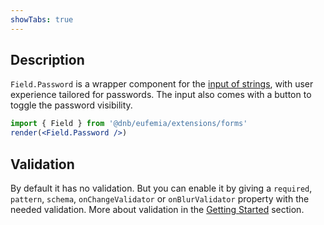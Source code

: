 ```yaml
---
showTabs: true
---
```


## Description

`Field.Password` is a wrapper component for the [input of strings](/uilib/extensions/forms/base-fields/String), with user experience tailored for passwords. The input also comes with a button to toggle the password visibility.

```jsx
import { Field } from '@dnb/eufemia/extensions/forms'
render(<Field.Password />)
```

## Validation

By default it has no validation. But you can enable it by giving a `required`, `pattern`, `schema`, `onChangeValidator` or `onBlurValidator` property with the needed validation. More about validation in the [Getting Started](/uilib/extensions/forms/getting-started/#validation) section.
